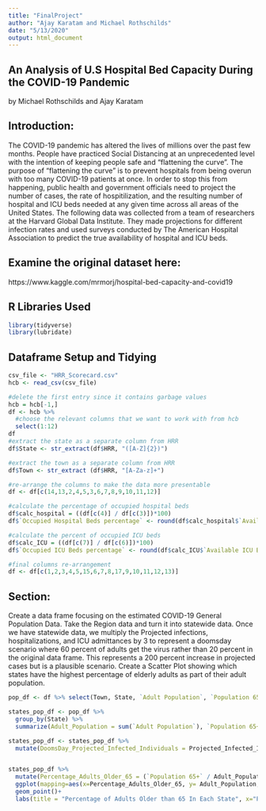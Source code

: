 ```yaml
---
title: "FinalProject"
author: "Ajay Karatam and Michael Rothschilds"
date: "5/13/2020"
output: html_document
---
```

## An Analysis of U.S Hospital Bed Capacity During the COVID-19 Pandemic
by Michael Rothschilds and Ajay Karatam

## Introduction: 
The COVID-19 pandemic has altered the lives of millions over the past few months. 
People have practiced Social Distancing at an unprecedented level with the intention 
of keeping people safe and "flattening the curve". The purpose of "flattening the curve" 
is to prevent hospitals from being overun with too many COVID-19 patients at once. 
In order to stop this from happening, public health and government officials need to 
project the number of cases, the rate of hospitilization, and the resulting number of 
hospital and ICU beds needed at any given time across all areas of the United States. 
The following data was collected from a team of researchers at the Harvard Global Data Institute. 
They made projections for different infection rates and used surveys conducted by 
The American Hospital Association to predict the true availability of hospital and ICU beds.

## Examine the original dataset here: 
https://www.kaggle.com/mrmorj/hospital-bed-capacity-and-covid19

## R Libraries Used
``` r
library(tidyverse)
library(lubridate)
```



## Dataframe Setup and Tidying

```r
csv_file <- "HRR_Scorecard.csv"
hcb <- read_csv(csv_file)

#delete the first entry since it contains garbage values
hcb = hcb[-1,]
df <- hcb %>%
  #choose the relevant columns that we want to work with from hcb 
  select(1:12)
df
#extract the state as a separate column from HRR
df$State <- str_extract(df$HRR, "([A-Z]{2})")

#extract the town as a separate column from HRR
df$Town <- str_extract (df$HRR, "[A-Za-z]+")

#re-arrange the columns to make the data more presentable
df <- df[c(14,13,2,4,5,3,6,7,8,9,10,11,12)]

#calculate the percentage of occupied hospital beds
df$calc_hospital = ((df[c(4)] / df[c(3)])*100)
df$`Occupied Hospital Beds percentage` <- round(df$calc_hospital$`Available Hospital Beds`,digits=2) 

#calculate the percent of occupied ICU beds
df$calc_ICU = ((df[c(7)] / df[c(6)])*100)
df$`Occupied ICU Beds percentage` <- round(df$calc_ICU$`Available ICU Beds`, digits=2)

#final columns re-arrangement
df <- df[c(1,2,3,4,5,15,6,7,8,17,9,10,11,12,13)]
```
## Section:
Create a data frame focusing on the estimated COVID-19 General Population Data. 
Take the Region data and turn it into statewide data. 
Once we have statewide data, we multiply the Projected infections, hospitalizations, 
and ICU admittances by 3 to represent a doomsday scenario where 60 percent of adults 
get the virus rather than 20 percent in the original data frame. 
This represents a 200 percent increase in projected cases but is a plausible scenario.
Create a Scatter Plot showing which states have the highest percentage of elderly adults as 
part of their adult population.

``` r
pop_df <- df %>% select(Town, State, `Adult Population`, `Population 65+`, `Projected Infected Individuals`, `Projected Hospitalized Individuals`, `Projected Individuals Needing ICU Care`)

states_pop_df <- pop_df %>% 
  group_by(State) %>%
  summarize(Adult_Population = sum(`Adult Population`), `Population 65+` = sum(`Population 65+`), Projected_Infected_Individuals = sum(`Projected Infected Individuals`), Projected_Hospitalized_Individuals = sum(`Projected Hospitalized Individuals`), Projected_ICU_Care = sum(`Projected Individuals Needing ICU Care`))

states_pop_df <- states_pop_df %>%
  mutate(DoomsDay_Projected_Infected_Individuals = Projected_Infected_Individuals * 3, Doomsday_Projected_Hospitalized_Individuals = Projected_Hospitalized_Individuals *3, Doomsday_Projected_ICU_Care = Projected_ICU_Care * 3)


states_pop_df %>%
  mutate(Percentage_Adults_Older_65 = (`Population 65+` / Adult_Population) * 100) %>%
  ggplot(mapping=aes(x=Percentage_Adults_Older_65, y= Adult_Population, color = State))+
  geom_point()+
  labs(title = "Percentage of Adults Older than 65 In Each State", x="Percentage", y="Number of Adults")
  
```




